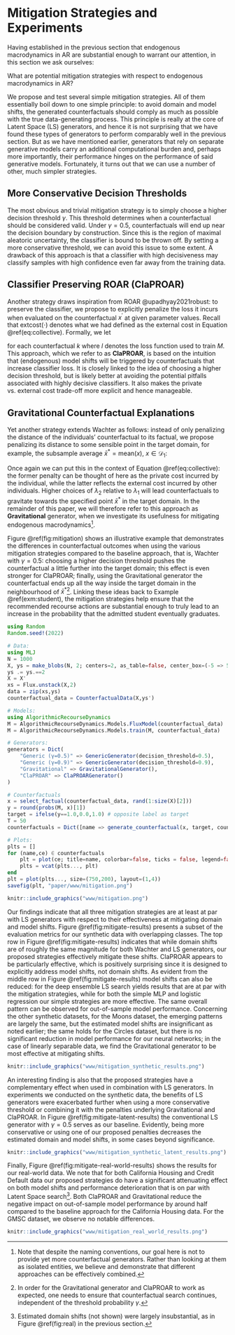 # Mitigation Strategies and Experiments {#mitigate}

Having established in the previous section that endogenous macrodynamics in AR are substantial enough to warrant our attention, in this section we ask ourselves:

::: {.proposition #mitigate name="Mitigation Strategies"}
What are potential mitigation strategies with respect to endogenous macrodynamics in AR?
:::

We propose and test several simple mitigation strategies. All of them essentially boil down to one simple principle: to avoid domain and model shifts, the generated counterfactuals should comply as much as possible with the true data-generating process. This principle is really at the core of Latent Space (LS) generators, and hence it is not surprising that we have found these types of generators to perform comparably well in the previous section. But as we have mentioned earlier, generators that rely on separate generative models carry an additional computational burden and, perhaps more importantly, their performance hinges on the performance of said generative models. Fortunately, it turns out that we can use a number of other, much simpler strategies.

## More Conservative Decision Thresholds

The most obvious and trivial mitigation strategy is to simply choose a higher decision threshold $\gamma$. This threshold determines when a counterfactual should be considered valid. Under $\gamma=0.5$, counterfactuals will end up near the decision boundary by construction. Since this is the region of maximal aleatoric uncertainty, the classifier is bound to be thrown off. By setting a more conservative threshold, we can avoid this issue to some extent. A drawback of this approach is that a classifier with high decisiveness may classify samples with high confidence even far away from the training data. 

## Classifier Preserving ROAR (ClaPROAR)

Another strategy draws inspiration from ROAR @upadhyay2021robust: to preserve the classifier, we propose to explicitly penalize the loss it incurs when evaluated on the counterfactual $x^\prime$ at given parameter values. Recall that $\text{extcost}(\cdot)$ denotes what we had defined as the external cost in Equation \@ref(eq:collective). Formally, we let

\begin{equation}
\begin{aligned}
\text{extcost}(f(\mathbf{s}^\prime)) = l(M(f(\mathbf{s}^\prime)),y^\prime) (\#eq:clap)
\end{aligned}
\end{equation} 

for each counterfactual $k$ where $l$ denotes the loss function used to train $M$. This approach, which we refer to as **ClaPROAR**, is based on the intuition that (endogenous) model shifts will be triggered by counterfactuals that increase classifier loss. It is closely linked to the idea of choosing a higher decision threshold, but is likely better at avoiding the potential pitfalls associated with highly decisive classifiers. It also makes the private vs. external cost trade-off more explicit and hence manageable.

## Gravitational Counterfactual Explanations 

Yet another strategy extends Wachter as follows: instead of only penalizing the distance of the individuals' counterfactual to its factual, we propose penalizing its distance to some sensible point in the target domain, for example, the subsample average $\bar{x}^*=\text{mean}(x)$, $x \in \mathcal{D}_1$:

\begin{equation}
\begin{aligned}
\text{extcost}(f(\mathbf{s}^\prime)) = \text{dist}(f(\mathbf{s}^\prime),\bar{x}^*)  (\#eq:grav)
\end{aligned}
\end{equation}

Once again we can put this in the context of Equation \@ref(eq:collective): the former penalty can be thought of here as the private cost incurred by the individual, while the latter reflects the external cost incurred by other individuals. Higher choices of $\lambda_2$ relative to $\lambda_1$ will lead counterfactuals to gravitate towards the specified point $\bar{x}^*$ in the target domain. In the remainder of this paper, we will therefore refer to this approach as **Gravitational** generator, when we investigate its usefulness for mitigating endogenous macrodynamics^[Note that despite the naming conventions, our goal here is not to provide yet more counterfactual generators. Rather than looking at them as isolated entities, we believe and demonstrate that different approaches can be effectively combined.]. 

Figure \@ref(fig:mitigation) shows an illustrative example that demonstrates the differences in counterfactual outcomes when using the various mitigation strategies compared to the baseline approach, that is, Wachter with $\gamma=0.5$: choosing a higher decision threshold pushes the counterfactual a little further into the target domain; this effect is even stronger for ClaPROAR; finally, using the Gravitational generator the counterfactual ends up all the way inside the target domain in the neighbourhood of $\bar{x}^*$^[In order for the Gravitational generator and ClaPROAR to work as expected, one needs to ensure that counterfactual search continues, independent of the threshold probability $\gamma$.]. Linking these ideas back to Example \@ref(exm:student), the mitigation strategies help ensure that the recommended recourse actions are substantial enough to truly lead to an increase in the probability that the admitted student eventually graduates.

```julia
using Random
Random.seed!(2022)

# Data:
using MLJ
N = 1000
X, ys = make_blobs(N, 2; centers=2, as_table=false, center_box=(-5 => 5), cluster_std=0.5)
ys .= ys.==2
X = X'
xs = Flux.unstack(X,2)
data = zip(xs,ys)
counterfactual_data = CounterfactualData(X,ys')

# Models:
using AlgorithmicRecourseDynamics
M = AlgorithmicRecourseDynamics.Models.FluxModel(counterfactual_data)
M = AlgorithmicRecourseDynamics.Models.train(M, counterfactual_data)

# Generators:
generators = Dict(
    "Generic (γ=0.5)" => GenericGenerator(decision_threshold=0.5),
    "Generic (γ=0.9)" => GenericGenerator(decision_threshold=0.9),
    "Gravitational" => GravitationalGenerator(),
    "ClaPROAR" => ClaPROARGenerator()
)

# Counterfactuals
x = select_factual(counterfactual_data, rand(1:size(X)[2])) 
y = round(probs(M, x)[1])
target = ifelse(y==1.0,0.0,1.0) # opposite label as target
T = 50
counterfactuals = Dict([name => generate_counterfactual(x, target, counterfactual_data, M, gen; T=T, latent_space=false) for (name, gen) in generators])

# Plots:
plts = []
for (name,ce) ∈ counterfactuals
    plt = plot(ce; title=name, colorbar=false, ticks = false, legend=false)
    plts = vcat(plts..., plt)
end
plt = plot(plts..., size=(750,200), layout=(1,4))
savefig(plt, "paper/www/mitigation.png")
```


```r
knitr::include_graphics("www/mitigation.png")
```

Our findings indicate that all three mitigation strategies are at least at par with LS generators with respect to their effectiveness at mitigating domain and model shifts. Figure \@ref(fig:mitigate-results) presents a subset of the evaluation metrics for our synthetic data with overlapping classes. The top row in Figure \@ref(fig:mitigate-results) indicates that while domain shifts are of roughly the same magnitude for both Wachter and LS generators, our proposed strategies effectively mitigate these shifts. ClaPROAR appears to be particularly effective, which is positively surprising since it is designed to explicitly address model shifts, not domain shifts. As evident from the middle row in Figure \@ref(fig:mitigate-results) model shifts can also be reduced: for the deep ensemble LS search yields results that are at par with the mitigation strategies, while for both the simple MLP and logistic regression our simple strategies are more effective. The same overall pattern can be observed for out-of-sample model performance. Concerning the other synthetic datasets, for the Moons dataset, the emerging patterns are largely the same, but the estimated model shifts are insignificant as noted earlier; the same holds for the Circles dataset, but there is no significant reduction in model performance for our neural networks; in the case of linearly separable data, we find the Gravitational generator to be most effective at mitigating shifts. 

```r
knitr::include_graphics("www/mitigation_synthetic_results.png")
```

An interesting finding is also that the proposed strategies have a complementary effect when used in combination with LS generators. In experiments we conducted on the synthetic data, the benefits of LS generators were exacerbated further when using a more conservative threshold or combining it with the penalties underlying Gravitational and ClaPROAR. In Figure \@ref(fig:mitigate-latent-results) the conventional LS generator with $\gamma=0.5$ serves as our baseline. Evidently, being more conservative or using one of our proposed penalties decreases the estimated domain and model shifts, in some cases beyond significance.

```r
knitr::include_graphics("www/mitigation_synthetic_latent_results.png")
```

Finally, Figure \@ref(fig:mitigate-real-world-results) shows the results for our real-world data. We note that for both California Housing and Credit Default data our proposed strategies do have a significant attenuating effect on both model shifts and performance deterioration that is on par with Latent Space search^[Estimated domain shifts (not shown) were largely insubstantial, as in Figure \@ref(fig:real) in the previous section.]. Both ClaPROAR and Gravitational reduce the negative impact on out-of-sample model performance by around half compared to the baseline approach for the California Housing data. For the GMSC dataset, we observe no notable differences.

```r
knitr::include_graphics("www/mitigation_real_world_results.png")
```


